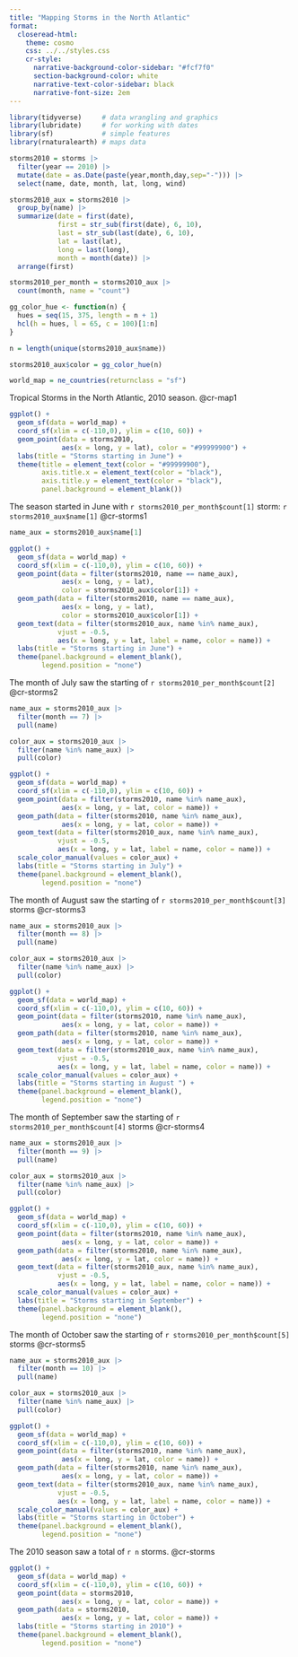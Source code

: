 ```yaml
---
title: "Mapping Storms in the North Atlantic"
format: 
  closeread-html:
    theme: cosmo
    css: ../../styles.css
    cr-style:
      narrative-background-color-sidebar: "#fcf7f0"
      section-background-color: white
      narrative-text-color-sidebar: black
      narrative-font-size: 2em
---
```


```r
library(tidyverse)     # data wrangling and graphics
library(lubridate)     # for working with dates
library(sf)            # simple features
library(rnaturalearth) # maps data

storms2010 = storms |>
  filter(year == 2010) |> 
  mutate(date = as.Date(paste(year,month,day,sep="-"))) |> 
  select(name, date, month, lat, long, wind)

storms2010_aux = storms2010 |> 
  group_by(name) |> 
  summarize(date = first(date),
            first = str_sub(first(date), 6, 10),
            last = str_sub(last(date), 6, 10),
            lat = last(lat),
            long = last(long),
            month = month(date)) |> 
  arrange(first)

storms2010_per_month = storms2010_aux |> 
  count(month, name = "count")

gg_color_hue <- function(n) {
  hues = seq(15, 375, length = n + 1)
  hcl(h = hues, l = 65, c = 100)[1:n]
}

n = length(unique(storms2010_aux$name))

storms2010_aux$color = gg_color_hue(n)

world_map = ne_countries(returnclass = "sf")
```



::::{.cr-section}

Tropical Storms in the North Atlantic, 2010 season. @cr-map1

:::{#cr-map1}
```r
ggplot() + 
  geom_sf(data = world_map) +
  coord_sf(xlim = c(-110,0), ylim = c(10, 60)) +
  geom_point(data = storms2010, 
             aes(x = long, y = lat), color = "#99999900") +
  labs(title = "Storms starting in June") +
  theme(title = element_text(color = "#99999900"),
        axis.title.x = element_text(color = "black"),
        axis.title.y = element_text(color = "black"),
        panel.background = element_blank())
```
:::


The season started in June with `r storms2010_per_month$count[1]` storm: `r storms2010_aux$name[1]` @cr-storms1

:::{#cr-storms1}
```r
name_aux = storms2010_aux$name[1]

ggplot() + 
  geom_sf(data = world_map) +
  coord_sf(xlim = c(-110,0), ylim = c(10, 60)) +
  geom_point(data = filter(storms2010, name == name_aux), 
             aes(x = long, y = lat), 
             color = storms2010_aux$color[1]) +
  geom_path(data = filter(storms2010, name == name_aux), 
             aes(x = long, y = lat), 
             color = storms2010_aux$color[1]) +
  geom_text(data = filter(storms2010_aux, name %in% name_aux),
            vjust = -0.5,
            aes(x = long, y = lat, label = name, color = name)) +
  labs(title = "Storms starting in June") +
  theme(panel.background = element_blank(),
        legend.position = "none")
```
:::


The month of July saw the starting of `r storms2010_per_month$count[2]` @cr-storms2

:::{#cr-storms2}
```r
name_aux = storms2010_aux |> 
  filter(month == 7) |> 
  pull(name)

color_aux = storms2010_aux |> 
  filter(name %in% name_aux) |> 
  pull(color)

ggplot() + 
  geom_sf(data = world_map) +
  coord_sf(xlim = c(-110,0), ylim = c(10, 60)) +
  geom_point(data = filter(storms2010, name %in% name_aux), 
             aes(x = long, y = lat, color = name)) +
  geom_path(data = filter(storms2010, name %in% name_aux), 
             aes(x = long, y = lat, color = name)) +
  geom_text(data = filter(storms2010_aux, name %in% name_aux),
            vjust = -0.5,
            aes(x = long, y = lat, label = name, color = name)) +
  scale_color_manual(values = color_aux) +
  labs(title = "Storms starting in July") +
  theme(panel.background = element_blank(),
        legend.position = "none")
```
:::


The month of August saw the starting of `r storms2010_per_month$count[3]` storms @cr-storms3

:::{#cr-storms3}
```r
name_aux = storms2010_aux |> 
  filter(month == 8) |> 
  pull(name)

color_aux = storms2010_aux |> 
  filter(name %in% name_aux) |> 
  pull(color)

ggplot() + 
  geom_sf(data = world_map) +
  coord_sf(xlim = c(-110,0), ylim = c(10, 60)) +
  geom_point(data = filter(storms2010, name %in% name_aux), 
             aes(x = long, y = lat, color = name)) +
  geom_path(data = filter(storms2010, name %in% name_aux), 
             aes(x = long, y = lat, color = name)) +
  geom_text(data = filter(storms2010_aux, name %in% name_aux),
            vjust = -0.5,
            aes(x = long, y = lat, label = name, color = name)) +
  scale_color_manual(values = color_aux) +
  labs(title = "Storms starting in August ") +
  theme(panel.background = element_blank(),
        legend.position = "none")
```
:::


The month of September saw the starting of `r storms2010_per_month$count[4]` storms @cr-storms4

:::{#cr-storms4}
```r
name_aux = storms2010_aux |> 
  filter(month == 9) |> 
  pull(name)

color_aux = storms2010_aux |> 
  filter(name %in% name_aux) |> 
  pull(color)

ggplot() + 
  geom_sf(data = world_map) +
  coord_sf(xlim = c(-110,0), ylim = c(10, 60)) +
  geom_point(data = filter(storms2010, name %in% name_aux), 
             aes(x = long, y = lat, color = name)) +
  geom_path(data = filter(storms2010, name %in% name_aux), 
             aes(x = long, y = lat, color = name)) +
  geom_text(data = filter(storms2010_aux, name %in% name_aux),
            vjust = -0.5,
            aes(x = long, y = lat, label = name, color = name)) +
  scale_color_manual(values = color_aux) +
  labs(title = "Storms starting in September") +
  theme(panel.background = element_blank(),
        legend.position = "none")
```
:::


The month of October saw the starting of `r storms2010_per_month$count[5]` storms @cr-storms5

:::{#cr-storms5}
```r
name_aux = storms2010_aux |> 
  filter(month == 10) |> 
  pull(name)

color_aux = storms2010_aux |> 
  filter(name %in% name_aux) |> 
  pull(color)

ggplot() + 
  geom_sf(data = world_map) +
  coord_sf(xlim = c(-110,0), ylim = c(10, 60)) +
  geom_point(data = filter(storms2010, name %in% name_aux), 
             aes(x = long, y = lat, color = name)) +
  geom_path(data = filter(storms2010, name %in% name_aux), 
             aes(x = long, y = lat, color = name)) +
  geom_text(data = filter(storms2010_aux, name %in% name_aux),
            vjust = -0.5,
            aes(x = long, y = lat, label = name, color = name)) +
  scale_color_manual(values = color_aux) +
  labs(title = "Storms starting in October") +
  theme(panel.background = element_blank(),
        legend.position = "none") 
```
:::



The 2010 season saw a total of `r n` storms. @cr-storms

:::{#cr-storms}
```r
ggplot() + 
  geom_sf(data = world_map) +
  coord_sf(xlim = c(-110,0), ylim = c(10, 60)) +
  geom_point(data = storms2010, 
             aes(x = long, y = lat, color = name)) +
  geom_path(data = storms2010, 
             aes(x = long, y = lat, color = name)) +
  labs(title = "Storms starting in 2010") +
  theme(panel.background = element_blank(),
        legend.position = "none")
```
:::


::::
